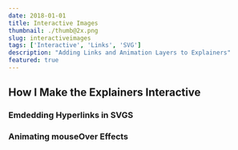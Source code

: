 ```yaml
---
date: 2018-01-01
title: Interactive Images
thumbnail: ./thumb@2x.png
slug: interactiveimages
tags: ['Interactive', 'Links', 'SVG']
description: "Adding Links and Animation Layers to Explainers"
featured: true
---
```


## How I Make the Explainers Interactive

### Emdedding Hyperlinks in SVGS

### Animating mouseOver Effects


